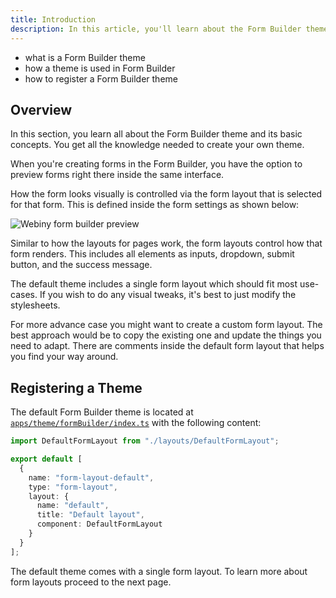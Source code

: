 ```yaml
---
title: Introduction
description: In this article, you'll learn about the Form Builder theme.
---
```



<!-- Always include this section on top of the page. -->

<Alert type="success" title="What You’ll Learn">

- what is a Form Builder theme
- how a theme is used in Form Builder
- how to register a Form Builder theme

</Alert>

## Overview

In this section, you learn all about the Form Builder theme and its basic concepts. You get all the knowledge needed to create your own theme.

When you're creating forms in the Form Builder, you have the option to preview forms right there inside the same interface.

How the form looks visually is controlled via the form layout that is selected for that form. This is defined inside the form settings as shown below:

![Webiny form builder preview](./assets/webiny-theme-form-layout.gif)

Similar to how the layouts for pages work, the form layouts control how that form renders. This includes all elements as inputs, dropdown, submit button, and the success message.

The default theme includes a single form layout which should fit most use-cases. If you wish to do any visual tweaks, it's best to just modify the stylesheets.

For more advance case you might want to create a custom form layout. The best approach would be to copy the existing one and update the things you need to adapt. There are comments inside the default form layout that helps you find your way around.

## Registering a Theme

The default Form Builder theme is located at [`apps/theme/formBuilder/index.ts`](https://github.com/webiny/webiny-js/blob/next/apps/theme/formBuilder/index.ts) with the following content:

```ts apps/theme/formBuilder/index.ts
import DefaultFormLayout from "./layouts/DefaultFormLayout";

export default [
  {
    name: "form-layout-default",
    type: "form-layout",
    layout: {
      name: "default",
      title: "Default layout",
      component: DefaultFormLayout
    }
  }
];
```

The default theme comes with a single form layout. To learn more about form layouts proceed to the next page.
